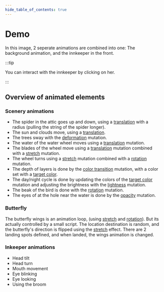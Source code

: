 ```yaml
---
hide_table_of_contents: true
---
```



# Demo

<Demo />

In this image, 2 seperate animations are combined into one: The background animation, and the innkeeper in the front.

:::tip

You can interact with the innkeeper by clicking on her.

:::

## Overview of animated elements

### Scenery animations

- The spider in the attic goes up and down, using a [translation][] with a
  radius (pulling the string of the spider longer).
- The sun and clouds move, using a [translation][].
- The trees sway with the [deformation][] mutation.
- The water of the water wheel moves using a [translation][] mutation.
- The blades of the wheel move using a [translation][] mutation combined
  with a [stretch][] mutation.
- The wheel turns using a [stretch][] mutation combined with a [rotation][] mutation.
- The depth of layers is done by the [color transition][] mutation, with a color
  set with a [target color][].
- The day/night cycle is done by updating the colors of the [target color][]
  mutation and adjusting the brightness with the [lightness][] mutation.
- The beak of the bird is done with the [rotation][] mutation.
- The eyes of at the hole near the water is done by the [opacity][] mutation.

### Butterfly

The butterfly wings is an animation loop, (using [stretch][] and [rotation][]). But its
actually controlled by a small script. The location destination is random, and the butterfly's
direction is flipped using the [stretch][] effect. There are 2 landing spots defined,
and when landed, the wings animation is changed.

[opacity]: /docs/creating-animation/composition#-opacity-mutation
[translation]: /docs/creating-animation/composition#-translation-mutation
[deformation]: /docs/creating-animation/composition#-deformation-mutation
[stretch]: /docs/creating-animation/composition#-stretch-mutation
[rotation]: /docs/creating-animation/composition#-rotation-mutation
[color transition]: /docs/creating-animation/composition#-color-transition-mutation
[target color]: /docs/creating-animation/composition#-target-color-mutation
[lightness]: /docs/creating-animation/composition#-lightness-mutation

### Inkeeper animations

- Head tilt
- Head turn
- Mouth movement
- Eye blinking
- Eye looking
- Using the broom
